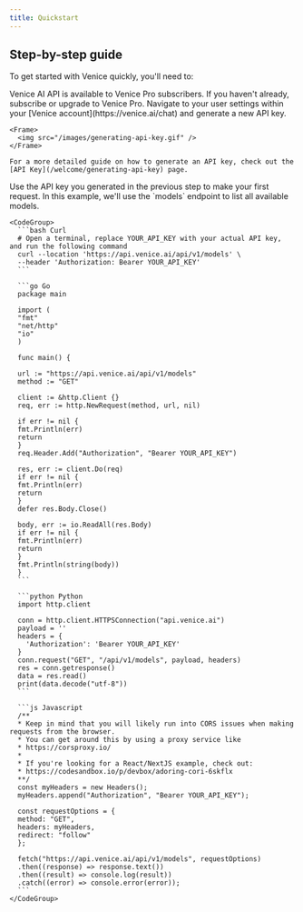 ```yaml
---
title: Quickstart
---
```


## Step-by-step guide

To get started with Venice quickly, you'll need to:

<Steps>
  <Step title="Upgrade to Venice Pro">
    Venice AI API is available to Venice Pro subscribers. If you haven't already, subscribe or upgrade to Venice Pro.
  </Step>

  <Step title="Generate an API Key">
    Navigate to your user settings within your [Venice account](https://venice.ai/chat) and generate a new API key.

    <Frame>
      <img src="/images/generating-api-key.gif" />
    </Frame>

    For a more detailed guide on how to generate an API key, check out the [API Key](/welcome/generating-api-key) page.
  </Step>

  <Step title="Make your first request">
    Use the API key you generated in the previous step to make your first request. In this example, we'll use the `models` endpoint to list all available models.

    <CodeGroup>
      ```bash Curl
      # Open a terminal, replace YOUR_API_KEY with your actual API key, and run the following command
      curl --location 'https://api.venice.ai/api/v1/models' \
      --header 'Authorization: Bearer YOUR_API_KEY'
      ```

      ```go Go
      package main

      import (
      "fmt"
      "net/http"
      "io"
      )

      func main() {

      url := "https://api.venice.ai/api/v1/models"
      method := "GET"

      client := &http.Client {}
      req, err := http.NewRequest(method, url, nil)

      if err != nil {
      fmt.Println(err)
      return
      }
      req.Header.Add("Authorization", "Bearer YOUR_API_KEY")

      res, err := client.Do(req)
      if err != nil {
      fmt.Println(err)
      return
      }
      defer res.Body.Close()

      body, err := io.ReadAll(res.Body)
      if err != nil {
      fmt.Println(err)
      return
      }
      fmt.Println(string(body))
      }
      ```

      ```python Python
      import http.client

      conn = http.client.HTTPSConnection("api.venice.ai")
      payload = ''
      headers = {
        'Authorization': 'Bearer YOUR_API_KEY'
      }
      conn.request("GET", "/api/v1/models", payload, headers)
      res = conn.getresponse()
      data = res.read()
      print(data.decode("utf-8"))
      ```

      ```js Javascript
      /**
      * Keep in mind that you will likely run into CORS issues when making requests from the browser.
      * You can get around this by using a proxy service like 
      * https://corsproxy.io/
      *
      * If you're looking for a React/NextJS example, check out: 
      * https://codesandbox.io/p/devbox/adoring-cori-6skflx
      **/
      const myHeaders = new Headers();
      myHeaders.append("Authorization", "Bearer YOUR_API_KEY");

      const requestOptions = {
      method: "GET",
      headers: myHeaders,
      redirect: "follow"
      };

      fetch("https://api.venice.ai/api/v1/models", requestOptions)
      .then((response) => response.text())
      .then((result) => console.log(result))
      .catch((error) => console.error(error));
      ```
    </CodeGroup>
  </Step>
</Steps>

<Resources />

<BetaCallout />